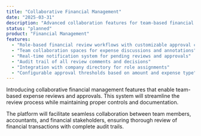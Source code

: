 ```yaml
---
title: "Collaborative Financial Management"
date: "2025-03-31"
description: "Advanced collaboration features for team-based financial management and expense reviews."
status: "planned"
product: "Financial Management"
features:
  - "Role-based financial review workflows with customizable approval chains"
  - "Team collaboration spaces for expense discussions and annotations"
  - "Real-time notification system for pending reviews and approvals"
  - "Audit trail of all review comments and decisions"
  - "Integration with company directory for role assignments"
  - "Configurable approval thresholds based on amount and expense type"
---
```


Introducing collaborative financial management features that enable team-based expense reviews and approvals. This system will streamline the review process while maintaining proper controls and documentation.

The platform will facilitate seamless collaboration between team members, accountants, and financial stakeholders, ensuring thorough review of financial transactions with complete audit trails.
